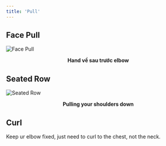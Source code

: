 ```yaml
---
title: 'Pull'
---
```


## Face Pull

![Face Pull](https://i.imgur.com/cVFlkPY.png)
**<center>Hand về sau trước elbow</center>**

## Seated Row

![Seated Row](https://i.imgur.com/DNY56pR.png)
**<center>Pulling your shoulders down</center>**

## Curl

Keep ur elbow fixed, just need to curl to the chest, not the neck.
